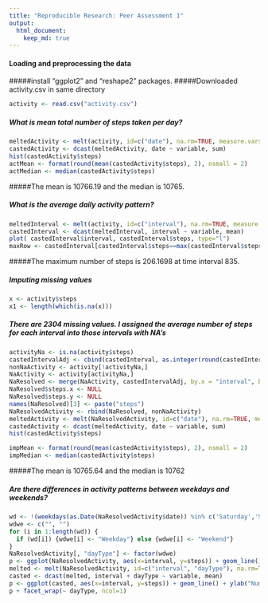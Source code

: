```yaml
---
title: "Reproducible Research: Peer Assessment 1"
output: 
  html_document:
    keep_md: true
---
```



#### Loading and preprocessing the data

#####install "ggplot2" and "reshape2" packages.
#####Downloaded activity.csv in same directory
```r
activity <- read.csv("activity.csv")
```



##### What is mean total number of steps taken per day?
```r
meltedActivity <- melt(activity, id=c("date"), na.rm=TRUE, measure.vars="steps")
castedActivity <- dcast(meltedActivity, date ~ variable, sum)
hist(castedActivity$steps)
actMean <- format(round(mean(castedActivity$steps), 2), nsmall = 2)
actMedian <- median(castedActivity$steps)
```


#####The mean is 10766.19 and the median is 10765.


##### What is the average daily activity pattern?
```r
meltedInterval <- melt(activity, id=c("interval"), na.rm=TRUE, measure.vars="steps")
castedInterval <- dcast(meltedInterval, interval ~ variable, mean)
plot( castedInterval$interval, castedInterval$steps, type="l")
maxRow <- castedInterval[castedInterval$steps==max(castedInterval$steps),]
```

#####The maximum number of steps is 206.1698 at time interval 835.



##### Imputing missing values
```r
x <- activity$steps
x1 <- length(which(is.na(x)))
```


##### There are 2304 missing values. I assigned the average number of steps for each interval into those intervals with NA's
```r
activityNa <- is.na(activity$steps)
castedIntervalAdj <- cbind(castedInterval, as.integer(round(castedInterval$steps)))
nonNaActivity <- activity[!activityNa,]
NaActivity <- activity[activityNa,]
NaResolved <- merge(NaActivity, castedIntervalAdj, by.x = "interval", by.y = "interval", all=FALSE )
NaResolved$steps.x <- NULL
NaResolved$steps.y <- NULL
names(NaResolved)[3] <- paste("steps")
NaResolvedActivity <- rbind(NaResolved, nonNaActivity)
meltedActivity <- melt(NaResolvedActivity, id=c("date"), na.rm=TRUE, measure.vars="steps")
castedActivity <- dcast(meltedActivity, date ~ variable, sum)
hist(castedActivity$steps)

impMean <- format(round(mean(castedActivity$steps), 2), nsmall = 2)
impMedian <- median(castedActivity$steps)
```

#####The mean is 10765.64 and the median is 10762

##### Are there differences in activity patterns between weekdays and weekends?
```r
wd <- !(weekdays(as.Date(NaResolvedActivity$date)) %in% c('Saturday','Sunday'))
wdwe <- c("", "")
for (i in 1:length(wd)) {
  if (wd[i]) {wdwe[i] <- "Weekday"} else {wdwe[i] <- "Weekend"}
}
NaResolvedActivity[, "dayType"] <- factor(wdwe)
p <- ggplot(NaResolvedActivity, aes(x=interval, y=steps)) + geom_line()
melted <- melt(NaResolvedActivity, id=c("interval", "dayType"), na.rm=TRUE, measure.vars="steps")
casted <- dcast(melted, interval + dayType ~ variable, mean)
p <- ggplot(casted, aes(x=interval, y=steps)) + geom_line() + ylab("Number of Steps")
p + facet_wrap(~ dayType, ncol=1)
```
